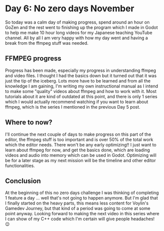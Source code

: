 # Day 6: No zero days November

So today was a calm day of making progress, spend around an hour on GoZen and the rest went to finishing up the program which I made in Godot to help me make 10 hour long videos for my Japanese teaching YouTube channel. All by all I am very happy with how my day went and having a break from the ffmpeg stuff was needed.

## FFMPEG progress

Progress has been made, especially my progress in understanding ffmpeg and video files. I thought I had the basics down but it turned out that it was just the tip of the iceberg. Lots more have to be learned and from all the knowledge I am gaining, I'm writing my own instructional manual as I intend to make some "quality" videos about ffmpeg and how to work with it. Most tutorials about it are kind of outdated at this point, and there is only 1 series which I would actually recommend watching if you want to learn about ffmpeg, which is the series I mentioned in the previous Day 5 post.

## Where to now?

I'll continue the next couple of days to make progress on this part of the editor, the ffmpeg stuff is too important and is over 50% of the total work which the editor needs. There won't be any early optimizing!! I just want to learn about ffmpeg for now, and get the basics done, which are loading videos and audio into memory which can be used in Godot. Optimizing will be for a later stage as my next mission will be the timeline and other editor functionalities.

## Conclusion

At the beginning of this no zero days challenge I was thinking of completing 1 feature a day ... well that's not going to happen anymore. But I'm glad that I finally started on the heavy parts, this means less content for Voylin's Gamedev Journey, but that kind of a period was going to come at some point anyway. Looking forward to making the next video in this series where I can show of my C++ code which I'm certain will give people headaches! 😉
